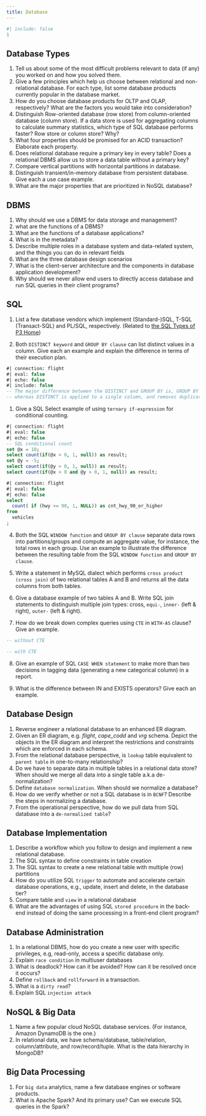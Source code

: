 ```yaml
---
title: Database
---
```


```r
#| include: false
1
```

## Database Types {#quest1}

1. Tell us about some of the most difficult problems relevant to data (if any) you worked on and how you solved them.
1. Give a few principles which help us choose between relational and non-relational database. For each type, list some database products currently popular in the database market.
1. How do you choose database products for OLTP and OLAP, respectively? What are the factors you would take into consideration?
1. Distinguish Row-oriented database (row store) from column-oriented database (column store). If a data store is used for aggregating columns to calculate summary statistics, which type of SQL database performs faster? Row store or column store? Why?
1. What four properties should be promised for an ACID transaction? Elaborate each property. 
1. Does relational database require a primary key in every table? Does a relational DBMS allow us to store a data table without a primary key?
1. Compare vertical partitions with horizontal partitions in database.
1. Distinguish transient/in-memory database from persistent database. Give each a use case example.
1. What are the major properties that are prioritized in NoSQL database? 


## DBMS {#quest2}

1.  Why should we use a DBMS for data storage and management?
1.  what are the functions of a DBMS?
1.  What are the functions of a database applications?
1.  What is in the metadata?
1.  Describe multiple roles in a database system and data-related system, and the
    things you can do in relevant fields
1.  What are the three database design scenarios
1.  What is the client-server architecture and the components in database application development?
1.  Why should we never allow end users to directly access database and run SQL queries in their client programs?


## SQL {#quest3}

1. List a few database vendors which implement (Standard-)SQL, T-SQL (Transact-SQL) and PL/SQL, respectively. (Related to [the SQL Types of P3 Home](https://cisjw.sitehost.iu.edu/dbs/p3.html#sql-types))

1. Both `DISTINCT keyword` and `GROUP BY clause` can list distinct values in a column. Give each an example and explain the difference in terms of their execution plan. 

```sql
#| connection: flight
#| eval: false
#| echo: false
#| include: false
-- The major difference between the DISTINCT and GROUP BY is, GROUP BY operator aggregates data rows into partitions/groups for aggregate values, sum,avg,max,etc; 
-- whereas DISTINCT is applied to a single column, and removes duplicates and returns the unique values.
```


1. Give a SQL Select example of using `ternary if-expression` for conditional counting.

```sql
#| connection: flight
#| eval: false
#| echo: false
-- SQL conditional count 
set @x = 10;
select count(if(@x > 0, 1, null)) as result;
set @y = -5;
select count(if(@y > 0, 1, null)) as result;
select count(if(@x > 0 and @y > 0, 1, null)) as result;
```

```sql
#| connection: flight
#| eval: false
#| echo: false
select 
  count( if (hwy >= 90, 1, NULL)) as cnt_hwy_90_or_higher
from 
  vehicles
;
```

4. Both the SQL `WINDOW function` and `GROUP BY clause` separate data rows into partitions/groups and compute an aggregate value, for instance, the total rows in each group. Use an example to illustrate the difference between the resulting table from the SQL `WINDOW function` and `GROUP BY clause`.



5. Write a statement in MySQL dialect which performs `cross product (cross join)` of two relational tables A and B and returns all the data columns from both tables.


6. Give a database example of two tables A and B. Write SQL join statements to distinguish multiple join types: cross, `equi-`, `inner-` (left & right), `outer-` (left & right).

7. How do we break down complex queries using `CTE` in `WITH-AS` clause? Give an example.

```sql
-- without CTE

```

```sql
-- with CTE

```

8. Give an example of SQL `CASE WHEN statement` to make more than two decisions in tagging data (generating a new categorical column) in a report.


9. What is the difference between IN and EXISTS operators? Give each an example.





## Database Design

1. Reverse engineer a relational database to an enhanced ER diagram.
1. Given an ER diagram, e.g. _flight_, _cape_codd_ and _vrg_ schema. Depict the objects in the ER diagram and interpret the restrictions and constraints which are enforced in each schema.
1. From the relational database perspective, is `lookup` table equivalent to `parent table` in one-to-many relationship?
1. Do we have to separate data in multiple tables in a relational data store? When should we merge all data into a single table a.k.a de-normalization?
1. Define `database normalization`. When should we normalize a database? 
1. How do we verify whether or not a SQL database is in `BCNF`? Describe the steps in normalizing a database.
1. From the operational perspective, how do we pull data from SQL database into a `de-normalized table`?


## Database Implementation

1. Describe a workflow which you follow to design and implement a  new relational database.
1. The SQL syntax to define constraints in table creation
1. The SQL syntax to create a new relational table with multiple (row) partitions
1. How do you utilize SQL `trigger` to automate and accelerate certain database operations, e.g., update, insert and delete, in the database tier?
1. Compare table and `view` in a relational database
1. What are the advantages of using SQL `stored procedure` in the back-end instead of doing the same processing in a front-end client program?

## Database Administration 

1. In a relational DBMS, how do you create a new user with specific privileges, e.g, read-only, access a specific database only.
1. Explain `race condition` in multiuser databases
1. What is deadlock? How can it be avoided? How can it be resolved once it occurs?
1. Define `rollback` and `rollforward` in a transaction.
1. What is a `dirty read`?
1. Explain SQL `injection attack`

## NoSQL & Big Data 

1. Name a few popular cloud NoSQL database services. (For instance, Amazon DynamoDB is the one.)
1. In relational data, we have schema/database, table/relation, column/attribute, and row/record/tuple. What is the data hierarchy in MongoDB? 

## Big Data Processing

1. For `big data` analytics, name a few database engines or software products.
1. What is Apache Spark? And its primary use? Can we execute SQL queries in the Spark?
